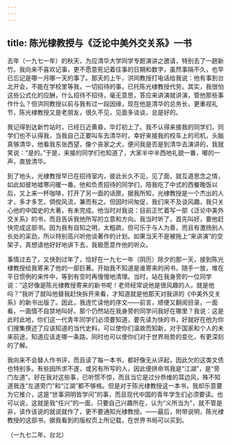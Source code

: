 ```yaml
---
---
---
```

title: 陈光棣教授与《泛论中美外交关系》一书
---




去年（一九七一年）的秋天，为应清华大学同学专题演讲之邀请，特别去了一趟新竹。我向来不喜欢记事，更不愿意死记着往事的日期和数字，虽然事隔不久，也早已忘记是哪一月哪一天的事了。那天的上午，洪同教授打电话给我说：他有事到台北开会，不能在学校里等我，一切招待的事，已托陈光棣教授代劳。其实，我很怕这些公式化的应酬，什么招待不招待，毫无意思，答应来讲演就讲演，管他那些事作什么？但洪同教授以前与我有过一段因缘，现在他是清华的总务长，更重视礼节，陈光棣教授又是老朋友，很久不见，见面多谈谈，总是好的。

我记得到达新竹站时，已经日近黄昏，华灯初上了。我不认得来接我的同学们，同学们也不认得我，当我自己正要叫车去清华时，幸好来接我的校车上的司机，头脑真够清华，他看我东张西望，像个丧家之犬，便问我是否是到清华去演讲的，我就笑说：“是的。”于是，来接的同学们也知道了，大家半中半西地礼貌一番，嘟的一声，直放清华。

到了地头，光棣教授早已在招待室内，彼此长久不见，见了面，就互道思念之情，如此如彼地嘘寒问暖一番。他和负责招待的同学们，陪我吃了中式的西餐晚饭以后，又上来一杯咖啡，打开了另一面的话匣。据我所知，光棣教授是一个杰出的人才，多才多艺，倜傥风流，兼而有之。但因时间匆促，我们来不及谈风趣，我只关心他的中国史的大著，有未完成。他当时对我说：目前正忙着写一部《泛论中美外交关系》的书，而且告诉我他所写的立意和方向。我当时听了，首先叫好，要他赶快完成这部书。因为我有自知之明，太粗疏，但可乐于与人为善，而且有激扬别人长处的呆劲，所以特别高兴听他谈著作的计划。如果当天不是被拖上“来讲演”的空架子，真想请他好好地讲下去，我极愿意作他的听众。

事情过去了，又快到过年了，恰好在一九七一年（阴历）除夕的那一天，接到陈光棣教授给我寄来了他的一部巨著。开始我不知道是谁寄来的闲书，随手一放，堆在平日惯例的来件中，等到有空时再慢慢地清理。当时，站在我身旁的一位同学说：“这好像是陈光棣教授寄来的新书呢！老师经常说他是很风趣的人，就是他吗？”我听了就叫他替我赶快拆开来看，才知道就是他那天对我讲的《中美外交关系》的新书出版了。因此，我连忙读他的序文——前言，顺便又翻阅目录，一面看，一面情不自禁地叫好。那个仍然站在我身旁的同学问我好在哪里？我说：这是此时此地，你们这一代青年同学们必须要知道，要先读为快的书，好就好在他为你们搜集撰述了应该知道的当代史料，可以使你们温故而知新，对于国家和个人的未来前途，知道应该走哪一条路。同时也可以使你们对于世界局势的变化，有更深刻的了解。

我向来不会替人作书评，而且读了每一本书，都好像无从评起，因此欠的这类文债也特别多。有些因所求不遂，或另有所写的人，因此便拼命骂我是“江湖”，是“旁门左道”。好在我对这些事，已听惯不惊，而且当它是过分恭维的耳边风，殊不知道我连“左道旁门”和“江湖”都不够格。但是对于陈光棣教授这一本书，我却乐意要为它推介，这是“世事洞明皆学问”的事，而且现代中国的青年学生们必须要读。也可以说，这就是我“任兴”的一面，只要自己兴趣所在，认为“义所当为”，就不管是非，该作该说的就说就作了，更不要通知光棣教授。——最后，附带说明，陈光棣教授的这部书，据我看到的版权页上所记载，在世界书局可以买到。


（一九七二年，台北）